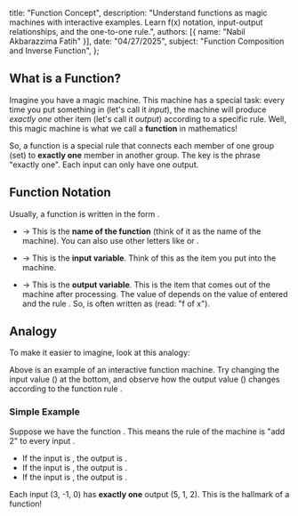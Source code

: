 
  title: "Function Concept",
  description: "Understand functions as magic machines with interactive examples. Learn f(x) notation, input-output relationships, and the one-to-one rule.",
  authors: [{ name: "Nabil Akbarazzima Fatih" }],
  date: "04/27/2025",
  subject: "Function Composition and Inverse Function",
};

## What is a Function?

Imagine you have a magic machine. This machine has a special task: every time you put something in (let's call it *input*), the machine will produce *exactly one* other item (let's call it *output*) according to a specific rule. Well, this magic machine is what we call a **function** in mathematics!

So, a function is a special rule that connects each member of one group (set) to **exactly one** member in another group. The key is the phrase "exactly one". Each input can only have one output.

## Function Notation

Usually, a function is written in the form <InlineMath math="f(x) = y" />.

-   <InlineMath math="f" /> -> This is the **name of the function** (think of it as the name of the machine). You can also use other letters like <InlineMath math="g" /> or <InlineMath math="h" />.

-   <InlineMath math="x" /> -> This is the **input variable**. Think of this as the item you put into the machine.

-   <InlineMath math="y" /> -> This is the **output variable**. This is the item that comes out of the machine after processing. The value of <InlineMath math="y" /> depends on the value of <InlineMath math="x" /> entered and the rule <InlineMath math="f" />. So, <InlineMath math="y" /> is often written as <InlineMath math="f(x)" /> (read: "f of x").

## Analogy

To make it easier to imagine, look at this analogy:

<FunctionAnalogy
  title="Function Machine Analogy"
  description="Input a number into the machine, and the machine will output the result."
/>

Above is an example of an interactive function machine. Try changing the input value (<InlineMath math="x" />) at the bottom, and observe how the output value (<InlineMath math="f(x)" />) changes according to the function rule <InlineMath math="f(x) = 2x + 1" />.

### Simple Example

Suppose we have the function <InlineMath math="f(x) = x + 2" />. This means the rule of the machine <InlineMath math="f" /> is "add 2" to every input <InlineMath math="x" />.

-   If the input is <InlineMath math="x=3" />, the output is <InlineMath math="f(3) = 3 + 2 = 5" />.
-   If the input is <InlineMath math="x=-1" />, the output is <InlineMath math="f(-1) = -1 + 2 = 1" />.
-   If the input is <InlineMath math="x=0" />, the output is <InlineMath math="f(0) = 0 + 2 = 2" />.

Each input (3, -1, 0) has **exactly one** output (5, 1, 2). This is the hallmark of a function!
